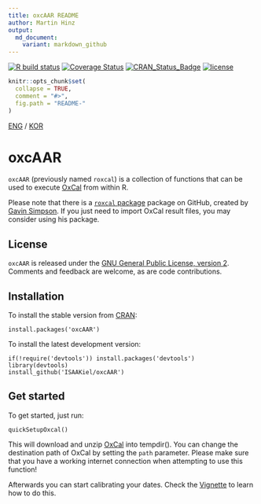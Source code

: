```yaml
---
title: oxcAAR README
author: Martin Hinz
output:
  md_document:
    variant: markdown_github
---
```


[![R build status](https://github.com/ISAAKiel/oxcAAR/workflows/R-CMD-check/badge.svg)](https://github.com/ISAAKiel/oxcAAR/actions) [![Coverage Status](https://img.shields.io/codecov/c/github/ISAAKiel/oxcAAR/master.svg)](https://codecov.io/github/ISAAKiel/oxcAAR?branch=master)
[![CRAN\_Status\_Badge](http://www.r-pkg.org/badges/version/oxcAAR)](https://CRAN.R-project.org/package=oxcAAR)
[![license](https://img.shields.io/badge/license-GPL%203-B50B82.svg)](https://www.R-project.org/Licenses/GPL-2)

<!-- README.md is generated from README.Rmd. Please edit that file -->

```r
knitr::opts_chunk$set(
  collapse = TRUE,
  comment = "#>",
  fig.path = "README-"
)
```

[ENG](README.Rmd) / [KOR](README_ko.Rmd)

# oxcAAR

`oxcAAR` (previously named `roxcal`) is a collection of functions that can be used
to execute [OxCal](https://c14.arch.ox.ac.uk) from within R.

Please note that there is a [`roxcal` package](https://github.com/gavinsimpson/roxcal) package on GitHub, created by [Gavin Simpson](https://github.com/gavinsimpson). If you just need to import OxCal result files, you may consider using his package.

## License

`oxcAAR` is released under the [GNU General Public License, version 2](https://www.R-project.org/Licenses/GPL-2). Comments and feedback are welcome, as are code contributions.

## Installation

To install the stable version from  [CRAN](https://CRAN.R-project.org):

    install.packages('oxcAAR')

To install the latest development version: 

    if(!require('devtools')) install.packages('devtools')
    library(devtools)
    install_github('ISAAKiel/oxcAAR')
    
## Get started

To get started, just run:

```
quickSetupOxcal()
```

This will download and unzip [OxCal](https://c14.arch.ox.ac.uk/oxcal.html) into tempdir(). You can change the destination path of OxCal by setting the `path` parameter. Please make sure that you have a working internet connection when attempting to use this function! 

Afterwards you can start calibrating your dates. Check the [Vignette](vignettes/basic-usage.Rmd) to learn how to do this. 
